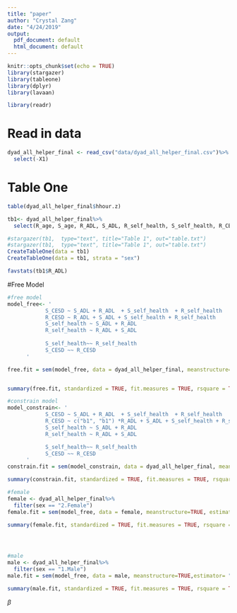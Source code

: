 ```yaml
---
title: "paper"
author: "Crystal Zang"
date: "4/24/2019"
output:
  pdf_document: default
  html_document: default
---
```


```r
knitr::opts_chunk$set(echo = TRUE)
library(stargazer)
library(tableone)
library(dplyr)
library(lavaan)

library(readr)
```

# Read in data
```r
dyad_all_helper_final <- read_csv("data/dyad_all_helper_final.csv")%>%
  select(-X1)
```

# Table One
```r
table(dyad_all_helper_final$hhour.z)

tb1<- dyad_all_helper_final%>%
  select(R_age, S_age, R_ADL, S_ADL, R_self_health, S_self_health, R_CESD, S_CESD, sex, cohort)

#stargazer(tb1,  type="text", title="Table 1", out="table.txt")
#stargazer(tb1,  type="text", title="Table 1", out="table.txt")
CreateTableOne(data = tb1)
CreateTableOne(data = tb1, strata = "sex")

favstats(tb1$R_ADL)
```


#Free Model
```r
#free model 
model_free<- '
            S_CESD ~ S_ADL + R_ADL  + S_self_health  + R_self_health 
            R_CESD ~ R_ADL + S_ADL + S_self_health + R_self_health 
            S_self_health ~ S_ADL + R_ADL
            R_self_health ~ R_ADL + S_ADL 
            
            S_self_health~~ R_self_health
            S_CESD ~~ R_CESD
      '

free.fit = sem(model_free, data = dyad_all_helper_final, meanstructure=TRUE, group= "sex", estimator="MLMV")


summary(free.fit, standardized = TRUE, fit.measures = TRUE, rsquare = TRUE)

```



```r
#constrain model 
model_constrain<- '
            S_CESD ~ S_ADL + R_ADL  + S_self_health  + R_self_health 
            R_CESD ~ c("b1", "b1") *R_ADL + S_ADL + S_self_health + R_self_health 
            S_self_health ~ S_ADL + R_ADL
            R_self_health ~ R_ADL + S_ADL 

            S_self_health~~ R_self_health
            S_CESD ~~ R_CESD
      '
constrain.fit = sem(model_constrain, data = dyad_all_helper_final, meanstructure=TRUE, group= "sex", estimator = "MLMV", group.equal = c("intercepts", "regressions"))

summary(constrain.fit, standardized = TRUE, fit.measures = TRUE, rsquare = TRUE)
```

```r
#female
female <- dyad_all_helper_final%>%
  filter(sex == "2.Female")
female.fit = sem(model_free, data = female, meanstructure=TRUE, estimator= "MLMV")

summary(female.fit, standardized = TRUE, fit.measures = TRUE, rsquare = TRUE)




#male
male <- dyad_all_helper_final%>%
  filter(sex == "1.Male")
male.fit = sem(model_free, data = male, meanstructure=TRUE,estimator= "MLMV")

summary(male.fit, standardized = TRUE, fit.measures = TRUE, rsquare = TRUE)

```

$\beta$